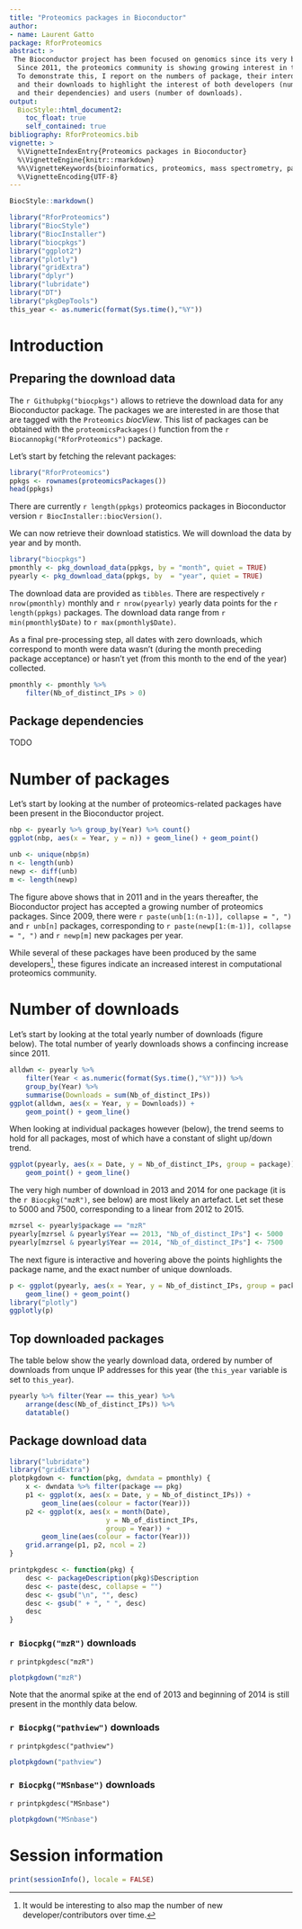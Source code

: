 ```yaml
---
title: "Proteomics packages in Bioconductor"
author: 
- name: Laurent Gatto
package: RforProteomics
abstract: >
 The Bioconductor project has been focused on genomics since its very beginning. 
  Since 2011, the proteomics community is showing growing interest in the project. 
  To demonstrate this, I report on the numbers of package, their interdependencies 
  and their downloads to highlight the interest of both developers (number of packages 
  and their dependencies) and users (number of downloads).  
output:
  BiocStyle::html_document2:
    toc_float: true
    self_contained: true	
bibliography: RforProteomics.bib
vignette: >
  %\VignetteIndexEntry{Proteomics packages in Bioconductor}
  %\VignetteEngine{knitr::rmarkdown}
  %%\VignetteKeywords{bioinformatics, proteomics, mass spectrometry, package}
  %\VignetteEncoding{UTF-8}
---
```


```r
BiocStyle::markdown()
```

```r
library("RforProteomics")
library("BiocStyle")
library("BiocInstaller")
library("biocpkgs")
library("ggplot2")
library("plotly")
library("gridExtra")
library("dplyr")
library("lubridate")
library("DT")
library("pkgDepTools")
this_year <- as.numeric(format(Sys.time(),"%Y"))
```

# Introduction

## Preparing the download data {-}

The `r Githubpkg("biocpkgs")` allows to retrieve the download
data for any Bioconductor package. The packages we are interested in
are those that are tagged with the `Proteomics` *biocView*. This list
of packages can be obtained with the `proteomicsPackages()` function
from the `r Biocannopkg("RforProteomics")` package.

Let's start by fetching the relevant packages:

```r
library("RforProteomics")
ppkgs <- rownames(proteomicsPackages())
head(ppkgs)
```

There are currently `r length(ppkgs)` proteomics packages in
Bioconductor version `r BiocInstaller::biocVersion()`.

We can now retrieve their download statistics. We will download the
data by year and by month.

```r
library("biocpkgs")
pmonthly <- pkg_download_data(ppkgs, by = "month", quiet = TRUE)
pyearly <- pkg_download_data(ppkgs, by  = "year", quiet = TRUE)
```

The download data are provided as `tibbles`. There are respectively
`r nrow(pmonthly)` monthly and `r nrow(pyearly)` yearly data points
for the `r length(ppkgs)` packages. The download data range from 
`r min(pmonthly$Date)` to `r max(pmonthly$Date)`. 

As a final pre-processing step, all dates with zero downloads, which
correspond to month were data wasn't (during the month preceding
package acceptance) or hasn't yet (from this month to the end of the
year) collected.

```r
pmonthly <- pmonthly %>%
    filter(Nb_of_distinct_IPs > 0)
```

## Package dependencies

TODO

# Number of packages

Let's start by looking at the number of proteomics-related packages
have been present in the Bioconductor project. 

```r
nbp <- pyearly %>% group_by(Year) %>% count()
ggplot(nbp, aes(x = Year, y = n)) + geom_line() + geom_point()
```

```r
unb <- unique(nbp$n)
n <- length(unb)
newp <- diff(unb)
m <- length(newp)
```
The figure above shows that in 2011 and in the years thereafter, the
Bioconductor project has accepted a growing number of proteomics
packages. Since 2009, there were `r paste(unb[1:(n-1)], collapse = ", ")`
and `r unb[n]` packages, corresponding to 
`r paste(newp[1:(m-1)], collapse = ", ")` and `r newp[m]` 
new packages per year.

While several of these packages have been produced by the same
developers^[It would be interesting to also map the number of new
developer/contributors over time.], these figures indicate an
increased interest in computational proteomics community.

# Number of downloads 

Let's start by looking at the total yearly number of downloads (figure
below). The total number of yearly downloads shows a confincing
increase since 2011. 

```r
alldwn <- pyearly %>%
    filter(Year < as.numeric(format(Sys.time(),"%Y"))) %>%
    group_by(Year) %>%
    summarise(Downloads = sum(Nb_of_distinct_IPs))
ggplot(alldwn, aes(x = Year, y = Downloads)) +
    geom_point() + geom_line()
```

When looking at individual packages however (below), the trend seems
to hold for all packages, most of which have a constant of slight
up/down trend.

```r
ggplot(pyearly, aes(x = Date, y = Nb_of_distinct_IPs, group = package)) +
    geom_point() + geom_line() 
```

The very high number of download in 2013 and 2014 for one package (it
is the `r Biocpkg("mzR")`, see below) are most likely an artefact. Let
set these to 5000 and 7500, corresponding to a linear from 2012 to
2015.

```r
mzrsel <- pyearly$package == "mzR"
pyearly[mzrsel & pyearly$Year == 2013, "Nb_of_distinct_IPs"] <- 5000
pyearly[mzrsel & pyearly$Year == 2014, "Nb_of_distinct_IPs"] <- 7500
```

The next figure is interactive and hovering above the points
highlights the package name, and the exact number of unique downloads.

```r
p <- ggplot(pyearly, aes(x = Year, y = Nb_of_distinct_IPs, group = package)) +
    geom_line() + geom_point()
library("plotly")
ggplotly(p)
```

## Top downloaded packages

The table below show the yearly download data, ordered by number of
downloads from unque IP addresses for this year (the `this_year`
variable is set to `this_year`).

```r
pyearly %>% filter(Year == this_year) %>%
    arrange(desc(Nb_of_distinct_IPs)) %>%
    datatable()
```

## Package download data

```r
library("lubridate")
library("gridExtra")
plotpkgdown <- function(pkg, dwndata = pmonthly) {
    x <- dwndata %>% filter(package == pkg)
    p1 <- ggplot(x, aes(x = Date, y = Nb_of_distinct_IPs)) +
        geom_line(aes(colour = factor(Year)))
    p2 <- ggplot(x, aes(x = month(Date),
                        y = Nb_of_distinct_IPs,
                        group = Year)) +
        geom_line(aes(colour = factor(Year)))
    grid.arrange(p1, p2, ncol = 2)
}
```

```r
printpkgdesc <- function(pkg) {
    desc <- packageDescription(pkg)$Description
    desc <- paste(desc, collapse = "")
    desc <- gsub("\n", "", desc)
    desc <- gsub(" + ", " ", desc)
    desc
}
```

### `r Biocpkg("mzR")` downloads {-}

`r printpkgdesc("mzR")`

```r
plotpkgdown("mzR")
```

Note that the anormal spike at the end of 2013 and beginning of 2014
is still present in the monthly data below.

### `r Biocpkg("pathview")` downloads {-}

`r printpkgdesc("pathview")`

```r
plotpkgdown("pathview")
```

### `r Biocpkg("MSnbase")` downloads {-}

`r printpkgdesc("MSnbase")`

```r
plotpkgdown("MSnbase")
```


# Session information

```r
print(sessionInfo(), locale = FALSE)
```
